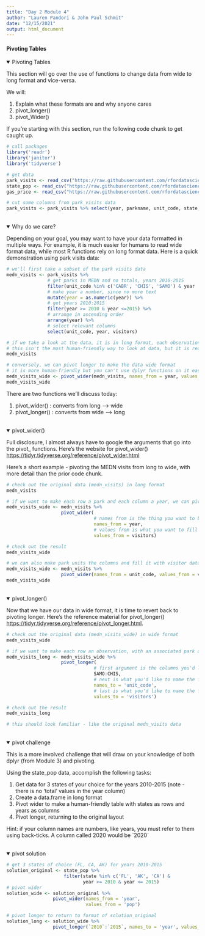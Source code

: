 ```yaml
---
title: "Day 2 Module 4"
author: "Lauren Pandori & John Paul Schmit"
date: "12/15/2021"
output: html_document
---
```

#### Pivoting Tables {.tabset}

<details open><summary class='drop'> Pivoting Tables</summary>

This section will go over the use of functions to change data from wide to long format and vice-versa.

We will:

1. Explain what these formats are and why anyone cares
2. pivot_longer()
3. pivot_Wider()

If you're starting with this section, run the following code chunk to get caught up. 

```r
# call packages
library('readr')
library('janitor')
library('tidyverse')

# get data
park_visits <- read_csv("https://raw.githubusercontent.com/rfordatascience/tidytuesday/master/data/2019/2019-09-17/national_parks.csv")
state_pop <- read_csv("https://raw.githubusercontent.com/rfordatascience/tidytuesday/master/data/2019/2019-09-17/state_pop.csv")
gas_price <- read_csv("https://raw.githubusercontent.com/rfordatascience/tidytuesday/master/data/2019/2019-09-17/gas_price.csv")

# cut some columns from park_visits data
park_visits <- park_visits %>% select(year, parkname, unit_code, state, visitors)
```

</details>
<br>
<details open><summary class='drop'>Why do we care? </summary>

Depending on your goal, you may want to have your data formatted in multiple ways. For example, it is much easier for humans to read wide format data, while most R functions rely on long format data. Here is a quick demonstration using park visits data:

```r

# we'll first take a subset of the park visits data
medn_visits <- park_visits %>%
               # get parks in MEDN and no totals, years 2010-2015
               filter(unit_code %in% c('CABR', 'CHIS', 'SAMO') & year != 'Total') %>%
               # make year a number, since no more text 
               mutate(year = as.numeric(year)) %>%
               # get years 2010:2015
               filter(year >= 2010 & year <=2015) %>%
               # arrange in ascending order
               arrange(year) %>%
               # select relevant columns
               select(unit_code, year, visitors)

# if we take a look at the data, it is in long format, each observation is a row
# this isn't the most human-friendly way to look at data, but it is really helpful if we want to use dplyr group_by() functions like mutate() and summarize()
medn_visits

# conversely, we can pivot longer to make the data wide format
# it is more human-friendly but you can't use dplyr functions on it easily
medn_visits_wide <- pivot_wider(medn_visits, names_from = year, values_from = visitors)
medn_visits_wide
```

There are two functions we'll discuss today:

  1. pivot_wider() : converts from long --> wide
  2. pivot_longer() : converts from wide --> long

</details>
<br>
<details open><summary class='drop'> pivot_wider()</summary>

Full disclosure, I almost always have to google the arguments that go into the pivot_ functions. Here's the website for pivot_wider() <https://tidyr.tidyverse.org/reference/pivot_wider.html>

Here's a short example - pivoting the MEDN visits from long to wide, with more detail than the prior code chunk. 

```r
# check out the original data (medn_visits) in long format
medn_visits

# if we want to make each row a park and each column a year, we can pivot wider
medn_visits_wide <- medn_visits %>%
                    pivot_wider(
                                # names from is the thing you want to be the columns
                                names_from = year,
                                # values from is what you want to fill the columns with
                                values_from = visitors)

# check out the result
medn_visits_wide

# we can also make park units the columns and fill it with visitor data for each year
medn_visits_wide <- medn_visits %>%
                    pivot_wider(names_from = unit_code, values_from = visitors)
medn_visits_wide
```

</details>
<br>
<details open><summary class='drop'> pivot_longer()</summary>

Now that we have our data in wide format, it is time to revert back to pivoting longer. Here's the reference material for pivot_longer() <https://tidyr.tidyverse.org/reference/pivot_longer.html>.

```r
# check out the original data (medn_visits_wide) in wide format
medn_visits_wide

# if we want to make each row an observation, with an associated park and year, we'll pivot_longer
medn_visits_long <- medn_visits_wide %>%
                    pivot_longer(
                                # first argument is the columns you'd like to transform
                                SAMO:CHIS,
                                # next is what you'd like to name the former name cols
                                names_to = 'unit_code',
                                # last is what you'd like to name the former values cols
                                values_to = 'visitors')

# check out the result
medn_visits_long

# this should look familiar - like the original medn_visits data
```

</details>
<br>
<details open><summary class='drop'> pivot challenge </summary>

This is a more involved challenge that will draw on your knowledge of both dplyr (from Module 3) and pivoting. 

Using the state_pop data, accomplish the following tasks: 

  1. Get data for 3 states of your choice for the years 2010-2015 (note - there is no 'total' values in the year column)
  2. Create a data.frame in long format
  3. Pivot wider to make a human-friendly table with states as rows and years as columns
  4. Pivot longer, returning to the original layout
  
Hint: if your column names are numbers, like years, you must refer to them using back-ticks. A column called 2020 would be \`2020\`

</details>
<br>
<details open><summary class='drop'> pivot solution </summary>

```r
# get 3 states of choice (FL, CA, AK) for years 2010-2015
solution_original <- state_pop %>%
                     filter(state %in% c('FL', 'AK', 'CA') & 
                            year >= 2010 & year <= 2015) 
# pivot wider
solution_wide <- solution_original %>%
                 pivot_wider(names_from = 'year',
                             values_from = 'pop')

# pivot longer to return to format of solution_original
solution_long <- solution_wide %>%
                 pivot_longer(`2010`:`2015`, names_to = 'year', values_to = 'pop')
```
</details>
<br>

